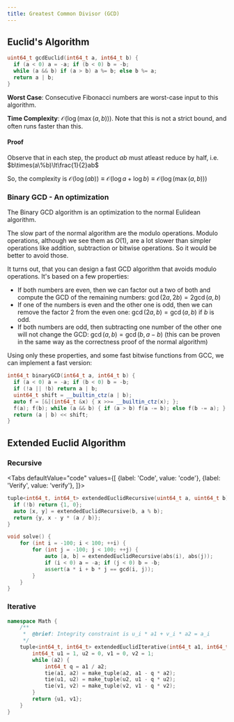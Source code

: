 ```yaml
---
title: Greatest Common Divisor (GCD)
---
```



## Euclid's Algorithm

``` cpp
uint64_t gcdEuclid(int64_t a, int64_t b) {
  if (a < 0) a = -a; if (b < 0) b = -b;
  while (a && b) if (a > b) a %= b; else b %= a;
  return a | b;
}
```

**Worst Case**: Consecutive Fibonacci numbers are worst-case input to this algorithm.

**Time Complexity**: $\mathcal{O}(\log(\max(a, b)))$. Note that this is not a strict bound, and often runs faster than this.

#### Proof
Observe that in each step, the product $ab$ must atleast reduce by half, i.e. $b\times(a\%b)\lt\frac{1}{2}ab$

So, the complexity is $\mathcal{O}(\log(ab))\equiv\mathcal{O}(\log{a} + \log{b})\equiv\mathcal{O}(\log(\max(a, b)))$

### Binary GCD - An optimization

The Binary GCD algorithm is an optimization to the normal Eulidean algorithm.

The slow part of the normal algorithm are the modulo operations. Modulo operations, although we see them as $O(1)$, are a lot slower than simpler operations like addition, subtraction or bitwise operations. So it would be better to avoid those.

It turns out, that you can design a fast GCD algorithm that avoids modulo operations. It's based on a few properties:

- If both numbers are even, then we can factor out a two of both and compute the GCD of the remaining numbers: $\gcd(2a, 2b) = 2 \gcd(a, b)$
- If one of the numbers is even and the other one is odd, then we can remove the factor 2 from the even one: $\gcd(2a, b) = \gcd(a, b)$ if $b$ is odd.
- If both numbers are odd, then subtracting one number of the other one will not change the GCD: $\gcd(a, b) = \gcd(b, a-b)$ (this can be proven in the same way as the correctness proof of the normal algorithm)

Using only these properties, and some fast bitwise functions from GCC, we can implement a fast version:

``` cpp
int64_t binaryGCD(int64_t a, int64_t b) {
  if (a < 0) a = -a; if (b < 0) b = -b;
  if (!a || !b) return a | b;
  uint64_t shift = __builtin_ctz(a | b);
  auto f = [&](int64_t &x) { x >>= __builtin_ctz(x); };
  f(a); f(b); while (a && b) { if (a > b) f(a -= b); else f(b -= a); }
  return (a | b) << shift;
}
```

## Extended Euclid Algorithm

### Recursive

<Tabs
  defaultValue="code"
  values={[
    {label: 'Code', value: 'code'},
    {label: 'Verify', value: 'verify'},
  ]}>

  <TabItem value="code">

  ```cpp
  tuple<int64_t, int64_t> extendedEuclidRecursive(uint64_t a, uint64_t b) {
    if (!b) return {1, 0};
    auto [x, y] = extendedEuclidRecursive(b, a % b);
    return {y, x - y * (a / b)};
  }
  ```

  </TabItem>

  <TabItem value="verify">

  ```cpp
  void solve() {
      for (int i = -100; i < 100; ++i) {
          for (int j = -100; j < 100; ++j) {
              auto [a, b] = extendedEuclidRecursive(abs(i), abs(j));
              if (i < 0) a = -a; if (j < 0) b = -b;
              assert(a * i + b * j == gcd(i, j));
          }
      }
  }
  ```

  </TabItem>

</Tabs>

### Iterative

```cpp
namespace Math {
    /**
     *  @brief: Integrity constraint is u_i * a1 + v_i * a2 = a_i
     */
    tuple<int64_t, int64_t> extendedEuclidIterative(int64_t a1, int64_t a2) {
        int64_t u1 = 1, u2 = 0, v1 = 0, v2 = 1;
        while (a2) {
            int64_t q = a1 / a2;
            tie(a1, a2) = make_tuple(a2, a1 - q * a2);
            tie(u1, u2) = make_tuple(u2, u1 - q * u2);
            tie(v1, v2) = make_tuple(v2, v1 - q * v2);
        }
        return {u1, v1};
    }
}
```